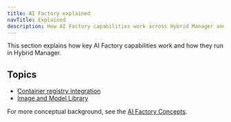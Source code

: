 ```yaml
---
title: AI Factory explained
navTitle: Explained
description: How AI Factory capabilities work across Hybrid Manager and outside-HM scenarios, with links to deep conceptual content and HM specifics.
---
```


This section explains how key AI Factory capabilities work and how they run in Hybrid Manager.

## Topics

- [Container registry integration](/edb-postgres-ai/1.3/ai-factory/learn/explained/container-registry-explained)
- [Image and Model Library](/edb-postgres-ai/1.3/ai-factory/learn/explained/model-image-library-explained)

For more conceptual background, see the [AI Factory Concepts](/edb-postgres-ai/1.3/ai-factory/concepts).

